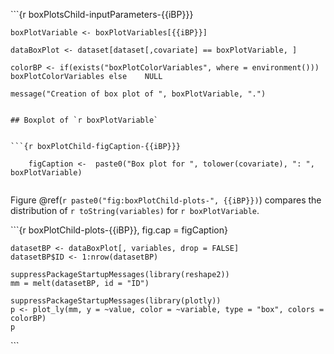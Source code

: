 <!---
INPUT PARAMETERS
-->

```{r boxPlotsChild-inputParameters-{{iBP}}}

    boxPlotVariable <- boxPlotVariables[{{iBP}}]

    dataBoxPlot <- dataset[dataset[,covariate] == boxPlotVariable, ]
  
    colorBP <- if(exists("boxPlotColorVariables", where = environment())) boxPlotColorVariables	else	NULL
    
	message("Creation of box plot of ", boxPlotVariable, ".")  
  
```

## Boxplot of `r boxPlotVariable`


```{r boxPlotChild-figCaption-{{iBP}}}
	
	figCaption <-  paste0("Box plot for ", tolower(covariate), ": ", boxPlotVariable)
	
```

Figure \@ref(`r paste0("fig:boxPlotChild-plots-", {{iBP}})`) compares the
distribution of `r toString(variables)` for `r boxPlotVariable`.

```{r boxPlotChild-plots-{{iBP}}, fig.cap = figCaption}
			
    datasetBP <- dataBoxPlot[, variables, drop = FALSE]
    datasetBP$ID <- 1:nrow(datasetBP)
    
    suppressPackageStartupMessages(library(reshape2))
    mm = melt(datasetBP, id = "ID")
	
    suppressPackageStartupMessages(library(plotly))
    p <- plot_ly(mm, y = ~value, color = ~variable, type = "box", colors = colorBP)
    p
	
```